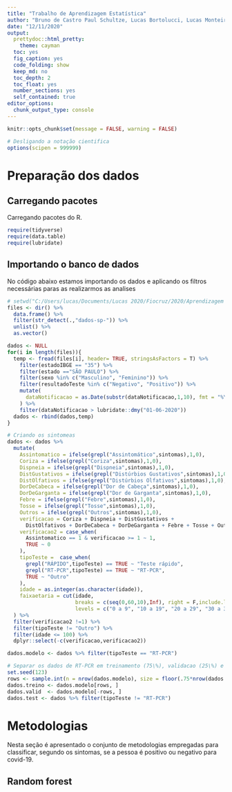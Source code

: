 ```yaml
---
title: "Trabalho de Aprendizagem Estatística"
author: "Bruno de Castro Paul Schultze, Lucas Bortolucci, Lucas Monteiro Bianchi, Luiz Afonso Glatzl Junior, Thiago Henrique Martinoni"
date: "12/11/2020"
output: 
  prettydoc::html_pretty:
    theme: cayman
  toc: yes
  fig_caption: yes
  code_folding: show
  keep_md: no
  toc_depth: 2
  toc_float: yes
  number_sections: yes
  self_contained: true
editor_options: 
  chunk_output_type: console
---
```


```r
knitr::opts_chunk$set(message = FALSE, warning = FALSE)

# Desligando a notação cientifica
options(scipen = 999999)
```



# Preparação dos dados

## Carregando pacotes

Carregando pacotes do R. 

```r
require(tidyverse)
require(data.table)
require(lubridate)
```

## Importando o banco de dados

No código abaixo estamos importando os dados e aplicando os filtros necessárias paras as realizarmos as analises

```r
# setwd("C:/Users/lucas/Documents/Lucas 2020/Fiocruz/2020/Aprendizagem Estatistica em Altas Dimensoes/Trabalho")
files <- dir() %>% 
  data.frame() %>% 
  filter(str_detect(.,"dados-sp-")) %>% 
  unlist() %>% 
  as.vector()

dados <- NULL
for(i in length(files)){
  temp <- fread(files[i], header= TRUE, stringsAsFactors = T) %>% 
    filter(estadoIBGE == "35") %>% 
    filter(estado =="SÃO PAULO") %>% 
    filter(sexo %in% c("Masculino", "Feminino")) %>% 
    filter(resultadoTeste %in% c("Negativo", "Positivo")) %>% 
    mutate(
      dataNotificacao = as.Date(substr(dataNotificacao,1,10), fmt = "%Y-%m-%d")
    ) %>% 
    filter(dataNotificacao > lubridate::dmy("01-06-2020"))
  dados <- rbind(dados,temp)
}

# Criando os sintomeas
dados <- dados %>% 
  mutate(
    Assintomatico = ifelse(grepl("Assintomático",sintomas),1,0),
    Coriza = ifelse(grepl("Coriza",sintomas),1,0),
    Dispneia = ifelse(grepl("Dispneia",sintomas),1,0),
    DistGustativos = ifelse(grepl("Distúrbios Gustativos",sintomas),1,0),
    DistOlfativos = ifelse(grepl("Distúrbios Olfativos",sintomas),1,0),
    DorDeCabeca = ifelse(grepl("Dor de Cabeça",sintomas),1,0),
    DorDeGarganta = ifelse(grepl("Dor de Garganta",sintomas),1,0),
    Febre = ifelse(grepl("Febre",sintomas),1,0),
    Tosse = ifelse(grepl("Tosse",sintomas),1,0),
    Outros = ifelse(grepl("Outros",sintomas),1,0),
    verificacao = Coriza + Dispneia + DistGustativos + 
      DistOlfativos + DorDeCabeca + DorDeGarganta + Febre + Tosse + Outros,
    verificacao2 = case_when(
      Assintomatico == 1 & verificacao >= 1 ~ 1,
      TRUE ~ 0
    ),
    tipoTeste =  case_when(
      grepl("RÁPIDO",tipoTeste) == TRUE ~ "Teste rápido",
      grepl("RT-PCR",tipoTeste) == TRUE ~ "RT-PCR",
      TRUE ~ "Outro"
    ),
    idade = as.integer(as.character(idade)),
    faixaetaria = cut(idade,
                      breaks = c(seq(0,60,10),Inf), right = F,include.lowest = T,
                      levels = c("0 a 9", "10 a 19", "20 a 29", "30 a 39", "40 a 49", "50 a 59", ">= 60"))
  ) %>% 
  filter(verificacao2 !=1) %>% 
  filter(tipoTeste != "Outro") %>% 
  filter(idade <= 100) %>% 
  dplyr::select(-c(verificacao,verificacao2))

dados.modelo <- dados %>% filter(tipoTeste == "RT-PCR") 

# Separar os dados de RT-PCR em treinamento (75\%), validacao (25\%) e teste os de teste rapido
set.seed(123)
rows <- sample.int(n = nrow(dados.modelo), size = floor(.75*nrow(dados.modelo)), replace = F)
dados.treino <- dados.modelo[rows, ]
dados.valid  <- dados.modelo[-rows, ]
dados.test <- dados %>% filter(tipoTeste != "RT-PCR")
```

# Metodologias

Nesta seção é apresentado o conjunto de metodologias empregadas para classificar, segundo os sintomas, se a pessoa é positivo ou negativo para covid-19.

## Random forest
